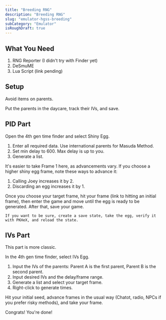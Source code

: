 ```yaml
---
title: "Breeding RNG"
description: "Breeding RNG"
slug: "emulator-hgss-breeding"
subCategory: "Emulator"
isRoughDraft: true
---
```


## What You Need

1. RNG Reporter (I didn't try with Finder yet)
2. DeSmuME
3. Lua Script (link pending)

## Setup

Avoid items on parents.

Put the parents in the daycare, track their IVs, and save.

## PID Part

Open the 4th gen time finder and select Shiny Egg.

1. Enter all required data. Use international parents for Masuda Method.
2. Set min delay to 600. Max delay is up to you.
3. Generate a list.

It's easier to take Frame 1 here, as advancements vary. If you choose a higher shiny egg frame, note these ways to advance it:

1. Calling Joey increases it by 2.
2. Discarding an egg increases it by 1.

Once you choose your target frame, hit your frame (link to hitting an initial frame), then enter the game and move until the egg is ready to be generated. After that, save your game.

```
If you want to be sure, create a save state, take the egg, verify it with PKHeX, and reload the state.
```

## IVs Part

This part is more classic.

In the 4th gen time finder, select IVs Egg.

1. Input the IVs of the parents: Parent A is the first parent, Parent B is the second parent.
2. Input desired IVs and the delay/frame range.
3. Generate a list and select your target frame.
4. Right-click to generate times.

Hit your initial seed, advance frames in the usual way (Chatot, radio, NPCs if you prefer risky methods), and take your frame.

Congrats! You're done!

